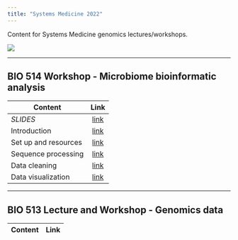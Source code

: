 ```yaml
---
title: "Systems Medicine 2022"
---
```


Content for Systems Medicine genomics lectures/workshops.

![](assets/ANPC.png)

---

## BIO 514 Workshop - Microbiome bioinformatic analysis

| Content        | Link           |
| ------------------- |:--------------------:|
| *SLIDES*     | [link](BIO514-microbiome-slides/skeleton.html)  |
| Introduction      | [link](2.introBIO514.html)  |
| Set up and resources      | [link](2.setup.html)  |
| Sequence processing      | [link](2.1seqProcessing.html)      |
| Data cleaning | [link](2.2dataCleaning.html)      |
| Data visualization | [link](2.3dataViz.html)      |

---

## BIO 513 Lecture and Workshop - Genomics data

| Content        | Link           |
| ------------------- |:--------------------:|


